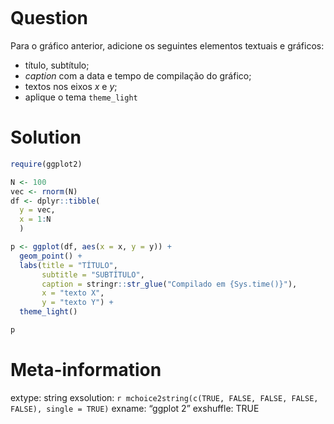 ```r

```

Question
========

Para o gráfico anterior, adicione os seguintes elementos textuais e gráficos:

- título, subtítulo;
- _caption_ com a data e tempo de compilação do gráfico;
- textos nos eixos _x_ e _y_;
- aplique o tema `theme_light`

Solution
================

```r
require(ggplot2)

N <- 100
vec <- rnorm(N)
df <- dplyr::tibble(
  y = vec,
  x = 1:N
  )

p <- ggplot(df, aes(x = x, y = y)) + 
  geom_point() + 
  labs(title = "TÍTULO",
       subtitle = "SUBTÍTULO",
       caption = stringr::str_glue("Compilado em {Sys.time()}"),
       x = "texto X",
       y = "texto Y") + 
  theme_light()

p
```

Meta-information
================
extype: string
exsolution: `r mchoice2string(c(TRUE, FALSE, FALSE, FALSE, FALSE), single = TRUE)`
exname: "ggplot 2"
exshuffle: TRUE


